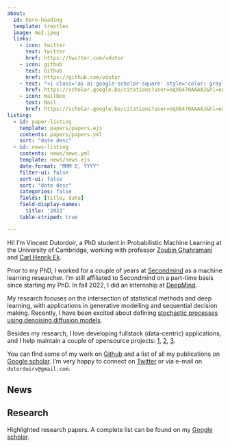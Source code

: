 ```yaml
---
about:
  id: hero-heading
  template: trestles
  image: me2.jpeg
  links:
    - icon: twitter
      text: twitter
      href: https://twitter.com/vdutor
    - icon: github
      text: Github
      href: https://github.com/vdutor
    - text: "<i class='ai ai-google-scholar-square' style='color: gray'></i> Google scholar"
      href: https://scholar.google.be/citations?user=oqX6470AAAAJ&hl=en
    - icon: mailbox
      text: Mail
      href: https://scholar.google.be/citations?user=oqX6470AAAAJ&hl=en
listing: 
  - id: paper-listing
    template: papers/papers.ejs
    contents: papers/papers.yml
    sort: "date desc"
  - id: news-listing
    contents: news/news.yml
    template: news/news.ejs
    date-format: "MMM D, YYYY"
    filter-ui: false
    sort-ui: false
    sort: "date desc"
    categories: false
    fields: [title, date]
    field-display-names:
      title: '2022'
    table-striped: true

---
```


```{=html}
<head>
  <link rel="stylesheet" href="https://cdn.jsdelivr.net/gh/jpswalsh/academicons@1/css/academicons.min.css">
</head>
```

:::{#hero-heading}

Hi! I'm Vincent Dutordoir, a PhD student in Probabilistic Machine Learning at the University of Cambridge, working with professor [Zoubin Ghahramani](https://mlg.eng.cam.ac.uk/zoubin/) and [Carl Henrik Ek](http://carlhenrik.com/). 

Prior to my PhD, I worked for a couple of years at [Secondmind](https://www.secondmind.ai/) as a machine learning researcher. I'm still affiliated to Secondmind on a part-time basis since starting my PhD. In fall 2022, I did an internship at [DeepMind](https://www.deepmind.com/).

My research focuses on the intersection of statistical methods and deep learning, with applications in generative modelling and sequential decision making. Recently, I have been excited about defining [stochastic processes using denoising diffusion models](https://arxiv.org/abs/2206.03992).

Besides my research, I love developing fullstack (data-centric) applications, and I help maintain a couple of opensource projects: [1](https://github.com/GPflow/GeometricKernels), [2](https://github.com/vdutor/fluid), [3](https://github.com/secondmind-labs/GPflux).


::: {#socials}
You can find some of my work on
[<i class="bi bi-github"></i> Github](www.github.com/vdutor) and a list of all my publications on
[<i class="ai ai-google-scholar-square" style="color: blue"></i> Google scholar](https://scholar.google.be/citations?user=oqX6470AAAAJ&hl=en).
I'm very happy to connect on [<i class="bi bi-twitter"></i> Twitter](https://twitter.com/vdutor) or via e-mail
on `dutordoirv@gmail.com`.
:::



:::



## News 

::: {#news-listing}
:::



## Research

Highlighted research papers. A complete list can be found on my [Google scholar](https://scholar.google.be/citations?user=oqX6470AAAAJ&hl=en).

::: {#paper-listing}
:::


